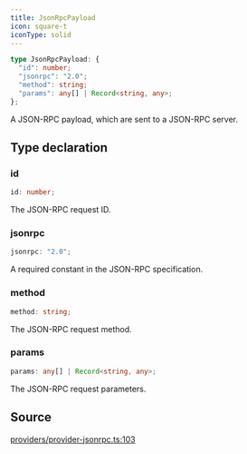 ```yaml
---
title: JsonRpcPayload
icon: square-t
iconType: solid
---
```


```ts
type JsonRpcPayload: {
  "id": number;
  "jsonrpc": "2.0";
  "method": string;
  "params": any[] | Record<string, any>;
};
```

A JSON-RPC payload, which are sent to a JSON-RPC server.

## Type declaration

### id

```ts
id: number;
```

The JSON-RPC request ID.

### jsonrpc

```ts
jsonrpc: "2.0";
```

A required constant in the JSON-RPC specification.

### method

```ts
method: string;
```

The JSON-RPC request method.

### params

```ts
params: any[] | Record<string, any>;
```

The JSON-RPC request parameters.

## Source

[providers/provider-jsonrpc.ts:103](https://github.com/dominant-strategies/quais.js/blob/57e1e7d55fa82872759f1060be87264857259141/src/providers/provider-jsonrpc.ts#L103)
